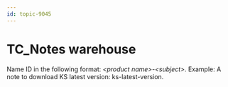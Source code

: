 ```yaml
---
id: topic-9045
---
```


# TC\_Notes warehouse

Name ID in the following format: *&lt;product name&gt;-&lt;subject&gt;*. Example: A note to download KS latest version: ks-latest-version.

